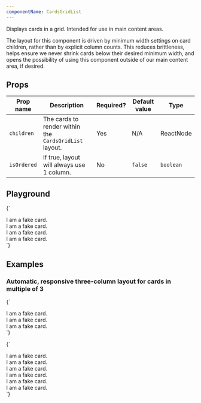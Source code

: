 ```yaml
---
componentName: CardsGridList
---
```


Displays cards in a grid. Intended for use in main content areas.

The layout for this component is driven by minimum width settings on card children, rather than by explicit column counts. This reduces brittleness, helps ensure we never shrink cards below their desired minimum width, and opens the possibility of using this component outside of our main content area, if desired.

## Props

| Prop name   | Description                                            | Required? | Default value | Type      |
| ----------- | ------------------------------------------------------ | --------- | ------------- | --------- |
| `children`  | The cards to render within the `CardsGridList` layout. | Yes       | N/A           | ReactNode |
| `isOrdered` | If true, layout will always use 1 column.              | No        | `false`       | `boolean` |

## Playground

<LiveComponent>{`
<CardsGridList isOrdered={false}>
  <div style={{ border: '1px solid magenta', padding: '16px' }}>
      I am a fake card.
  </div>
  <div style={{ border: '1px solid magenta', padding: '16px' }}>
      I am a fake card.
  </div>
  <div style={{ border: '1px solid magenta', padding: '16px' }}>
      I am a fake card.
  </div>
  <div style={{ border: '1px solid magenta', padding: '16px' }}>
      I am a fake card.
  </div>
</CardsGridList>
`}</LiveComponent>

## Examples

### Automatic, responsive three-column layout for cards in multiple of 3

<LiveComponent>{`
<CardsGridList>
  <div style={{ border: '1px solid magenta', padding: '16px' }}>
      I am a fake card.
  </div>
  <div style={{ border: '1px solid magenta', padding: '16px' }}>
      I am a fake card.
  </div>
  <div style={{ border: '1px solid magenta', padding: '16px' }}>
      I am a fake card.
  </div>
</CardsGridList>
`}</LiveComponent>

<LiveComponent>{`
<CardsGridList>
  <div style={{ border: '1px solid magenta', padding: '16px' }}>
      I am a fake card.
  </div>
  <div style={{ border: '1px solid magenta', padding: '16px' }}>
      I am a fake card.
  </div>
  <div style={{ border: '1px solid magenta', padding: '16px' }}>
      I am a fake card.
  </div>
  <div style={{ border: '1px solid magenta', padding: '16px' }}>
      I am a fake card.
  </div>
  <div style={{ border: '1px solid magenta', padding: '16px' }}>
      I am a fake card.
  </div>
  <div style={{ border: '1px solid magenta', padding: '16px' }}>
      I am a fake card.
  </div>
</CardsGridList>
`}</LiveComponent>

